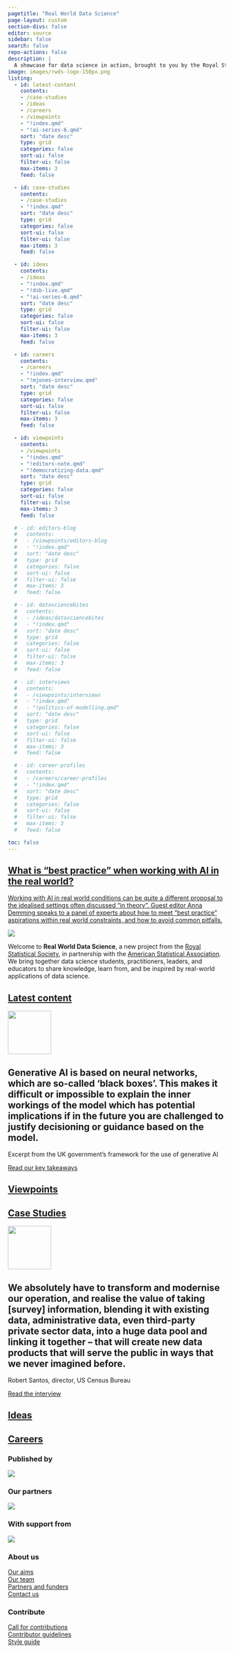 ```yaml
---
pagetitle: "Real World Data Science"
page-layout: custom
section-divs: false
editor: source
sidebar: false
search: false
repo-actions: false
description: | 
  A showcase for data science in action, brought to you by the Royal Statistical Society in partnership with the American Statistical Association.
image: images/rwds-logo-150px.png
listing:
  - id: latest-content
    contents: 
    - /case-studies
    - /ideas
    - /careers
    - /viewpoints
    - "!index.qmd"
    - "!ai-series-6.qmd"
    sort: "date desc"
    type: grid
    categories: false
    sort-ui: false
    filter-ui: false
    max-items: 3
    feed: false

  - id: case-studies
    contents: 
    - /case-studies
    - "!index.qmd"
    sort: "date desc"
    type: grid
    categories: false
    sort-ui: false
    filter-ui: false
    max-items: 3
    feed: false

  - id: ideas
    contents: 
    - /ideas
    - "!index.qmd"
    - "!dsb-live.qmd"
    - "!ai-series-6.qmd"
    sort: "date desc"
    type: grid
    categories: false
    sort-ui: false
    filter-ui: false
    max-items: 3
    feed: false

  - id: careers
    contents: 
    - /careers
    - "!index.qmd"
    - "!mjones-interview.qmd"
    sort: "date desc"
    type: grid
    categories: false
    sort-ui: false
    filter-ui: false
    max-items: 3
    feed: false

  - id: viewpoints
    contents: 
    - /viewpoints
    - "!index.qmd"
    - "!editors-note.qmd"
    - "!democratizing-data.qmd"
    sort: "date desc"
    type: grid
    categories: false
    sort-ui: false
    filter-ui: false
    max-items: 3
    feed: false

  # - id: editors-blog
  #   contents: 
  #   - /viewpoints/editors-blog
  #   - "!index.qmd"
  #   sort: "date desc"
  #   type: grid
  #   categories: false
  #   sort-ui: false
  #   filter-ui: false
  #   max-items: 3
  #   feed: false

  # - id: datasciencebites
  #   contents: 
  #   - /ideas/datasciencebites
  #   - "!index.qmd"
  #   sort: "date desc"
  #   type: grid
  #   categories: false
  #   sort-ui: false
  #   filter-ui: false
  #   max-items: 3
  #   feed: false

  # - id: interviews
  #   contents: 
  #   - /viewpoints/interviews
  #   - "!index.qmd"
  #   - "!politics-of-modelling.qmd"
  #   sort: "date desc"
  #   type: grid
  #   categories: false
  #   sort-ui: false
  #   filter-ui: false
  #   max-items: 3
  #   feed: false

  # - id: career-profiles
  #   contents: 
  #   - /careers/career-profiles
  #   - "!index.qmd"
  #   sort: "date desc"
  #   type: grid
  #   categories: false
  #   sort-ui: false
  #   filter-ui: false
  #   max-items: 3
  #   feed: false

toc: false
---
```

::: {.content-container}
::: {.top-story .purple-background}
<a href="/ideas/posts/2024/06/04/ai-series-6.qmd">

::: grid
::: {.g-col-12 .g-col-lg-4 .top-story-text}
## What is “best practice” when working with AI in the real world?
Working with AI in real world conditions can be quite a different proposal to the idealised settings often discussed “in theory”. Guest editor Anna Demming speaks to a panel of experts about how to meet “best practice” aspirations within real world constraints, and how to avoid common pitfalls.   
:::
::: {.g-col-12 .g-col-lg-8 .top-story-img}
![](ideas/posts/2024/06/04/images/panel-991.jpg)
:::
:::

</a>

:::
:::

::: {.header-text} 
::: {.content-container}
::: {.header-block}
Welcome to **Real World Data Science**, a new project from the [Royal Statistical Society](https://rss.org.uk/), in partnership with the [American Statistical Association](https://www.amstat.org/). We bring together data science students, practitioners, leaders, and educators to share knowledge, learn from, and be inspired by real-world applications of data science.
:::
:::
:::

::: {.content-container}
::: {.listing-block}
<a href="latest-content.qmd">

## Latest content 
</a>

::: {#latest-content}
:::

:::
:::

::: {.pullout-text}
::: {.pullout-container}
::: {.pullout-block .black-background}
![](images/quote-purple.png){width="100px"}

## Generative AI is based on neural networks, which are so-called ‘black boxes’. This makes it difficult or impossible to explain the inner workings of the model which has potential implications if in the future you are challenged to justify decisioning or guidance based on the model.
Excerpt from the UK government's framework for the use of generative AI

::: {.button}
[Read our key takeaways](viewpoints/editors-blog/posts/2024/01/22/gen-ai-framework.qmd)
:::

:::
:::
:::

::: {.content-container}
::: {.listing-block}
<a href="viewpoints/index.qmd">

## Viewpoints 
</a>

::: {#viewpoints}
:::

:::
:::

::: {.content-container}
::: {.listing-block}
<a href="case-studies/index.qmd">

## Case Studies
</a> 

::: {#case-studies}
:::

:::
:::

::: {.pullout-text}
::: {.pullout-container}
::: {.pullout-block .black-background}
![](images/quote-purple.png){width="100px"}

## We absolutely have to transform and modernise our operation, and realise the value of taking [survey] information, blending it with existing data, administrative data, even third-party private sector data, into a huge data pool and linking it together -- that will create new data products that will serve the public in ways that we never imagined before.
Robert Santos, director, US Census Bureau

::: {.button}
[Read the interview](viewpoints/interviews/posts/2024/01/15/census-bureau.qmd)
:::

:::
:::
:::

::: {.content-container}
::: {.listing-block}
<a href="ideas/index.qmd">

## Ideas
</a> 

::: {#ideas}
:::

:::
:::

::: {.content-container}
::: {.listing-block}
<a href="careers/index.qmd">

## Careers 
</a>

::: {#careers}
:::

:::
:::

::: {.footer-text}
::: {.footer-container .black-background}
::: {.footer-block}
::: grid


::: {.g-col-12 .g-col-md-2}
### Published by
[![](images/rss-footer-new.png){fig-align="left"}](https://rss.org.uk/)
:::
::: {.g-col-12 .g-col-md-2}
### Our partners
[![](images/asa-footer-new.png){fig-align="left"}](https://www.amstat.org/)
:::
::: {.g-col-12 .g-col-md-2}
### With support from 
[![](images/ati-footer-new.png){fig-align="left"}](https://www.turing.ac.uk/)
:::
::: {.g-col-12 .g-col-md-2}
:::
::: {.g-col-12 .g-col-md-2}
### About us
[Our aims](about-rwds.qmd)\
[Our team](/viewpoints/editors-blog/posts/2022/10/18/meet-the-team.qmd)\
[Partners and funders](rwds-partners.qmd)\
[Contact us](contact.qmd)
:::
::: {.g-col-12 .g-col-md-2}
### Contribute
[Call for contributions](/contributor-docs/call-for-contributions.qmd)\
[Contributor guidelines](/contributor-docs/contributor-guidelines.qmd)\
[Style guide](/contributor-docs/style-guide.qmd)
:::


<!-- ::: {.g-col-12 .g-col-md-12}
### Our partners
logos to go here
::: -->

:::
:::
:::
:::

